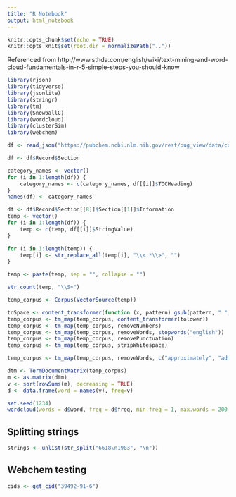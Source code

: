 ```yaml
---
title: "R Notebook"
output: html_notebook
---
```



```r
knitr::opts_chunk$set(echo = TRUE)
knitr::opts_knit$set(root.dir = normalizePath(".."))
```


Referenced from http://www.sthda.com/english/wiki/text-mining-and-word-cloud-fundamentals-in-r-5-simple-steps-you-should-know

```r
library(rjson)
library(tidyverse)
library(jsonlite)
library(stringr)
library(tm)
library(SnowballC)
library(wordcloud)
library(clusterSim)
library(webchem)
```

```r
df <- read_json("https://pubchem.ncbi.nlm.nih.gov/rest/pug_view/data/compound/6618/JSON/?response_type=save&response_basename=CID_6618")
```

```r
df <- df$Record$Section
```

```r
category_names <- vector()
for (i in 1:length(df)) {
    category_names <- c(category_names, df[[i]]$TOCHeading)
}
names(df) <- category_names
```


```r
df <- df$Record$Section[[8]]$Section[[1]]$Information
temp <- vector()
for (i in 1:length(df)) {
    temp <- c(temp, df[[i]]$StringValue)
}
```

```r
for (i in 1:length(temp)) {
    temp[i] <- str_replace_all(temp[i], "\\<.*\\>", "")
}
```

```r
temp <- paste(temp, sep = "", collapse = "")
```

```r
str_count(temp, "\\S+")
```


```r
temp_corpus <- Corpus(VectorSource(temp))
```

```r
toSpace <- content_transformer(function (x, pattern) gsub(pattern, " ", x))
temp_corpus <- tm_map(temp_corpus, content_transformer(tolower))
temp_corpus <- tm_map(temp_corpus, removeNumbers)
temp_corpus <- tm_map(temp_corpus, removeWords, stopwords("english"))
temp_corpus <- tm_map(temp_corpus, removePunctuation)
temp_corpus <- tm_map(temp_corpus, stripWhitespace)
```

```r
temp_corpus <- tm_map(temp_corpus, removeWords, c("approximately", "administered", "authors", "days", "dose", "fate", "following", "found", "group", "highest", "hours", "levels", "nature", "present", "respectively", "samples", "similar", "via"))
```



```r
dtm <- TermDocumentMatrix(temp_corpus)
m <- as.matrix(dtm)
v <- sort(rowSums(m), decreasing = TRUE)
d <- data.frame(word = names(v), freq=v)
```

```r
set.seed(1234)
wordcloud(words = d$word, freq = d$freq, min.freq = 1, max.words = 200, random.order = FALSE, rot.per = 0.35, colors = brewer.pal(8, "Dark2"))
```

## Splitting strings

```r
strings <- unlist(str_split("6618\n1983", "\n"))
```

## Webchem testing

```r
cids <- get_cid("39492-91-6")
```

